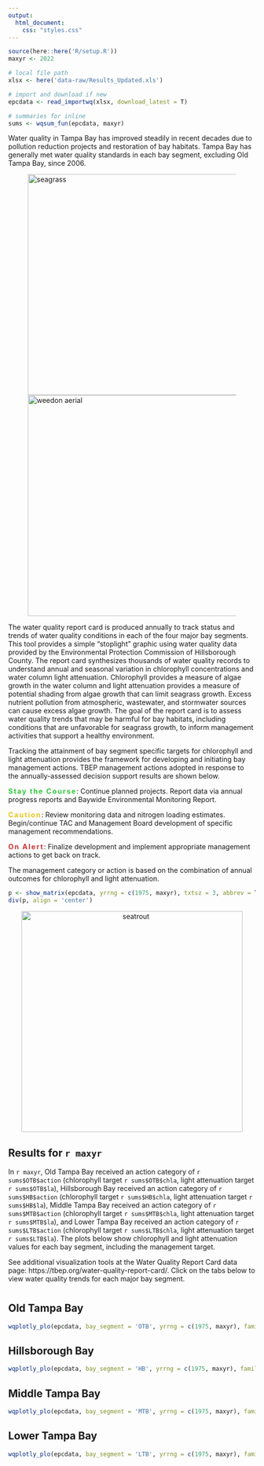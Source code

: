 ```yaml
---
output:
  html_document:
    css: "styles.css"
---
```


```r
source(here::here('R/setup.R'))
maxyr <- 2022

# local file path
xlsx <- here('data-raw/Results_Updated.xls')

# import and download if new
epcdata <- read_importwq(xlsx, download_latest = T)

# summaries for inline
sums <- wqsum_fun(epcdata, maxyr)
```

Water quality in Tampa Bay has improved steadily in recent decades due to pollution reduction projects and restoration of bay habitats. Tampa Bay has generally met water quality standards in each bay segment, excluding Old Tampa Bay, since 2006.

<div id="wrapper">
<figure>
<img alt="seagrass" src="img/seagrass.jpg" width="450"/>
<img alt="weedon aerial" src="img/weedon.jpg" width="450"/>
</figure>
</div>
<p></p>

The water quality report card is produced annually to track status and trends of water quality conditions in each of the four major bay segments.  This tool provides a simple "stoplight" graphic using water quality data provided by the Environmental Protection Commission of Hillsborough County.  The report card synthesizes thousands of water quality records to understand annual and seasonal variation in chlorophyll concentrations and water column light attenuation.  Chlorophyll provides a measure of algae growth in the water column and light attenuation provides a measure of potential shading from algae growth that can limit seagrass growth.  Excess nutrient pollution from atmospheric, wastewater, and stormwater sources can cause excess algae growth. The goal of the report card is to assess water quality trends that may be harmful for bay habitats, including conditions that are unfavorable for seagrass growth, to inform management activities that support a healthy environment.   

Tracking the attainment of bay segment specific targets for chlorophyll and light attenuation provides the framework for developing and initiating bay management actions. TBEP management actions adopted in response to the annually-assessed decision support results are shown below.

<span style="color:#2DC938; letter-spacing: 2px">__Stay the Course__</span>: Continue planned projects. Report data via annual progress reports and Baywide Environmental Monitoring Report. 

<span style="color:#E9C318; letter-spacing: 2px">__Caution__</span>: Review monitoring data and nitrogen loading estimates. Begin/continue TAC and Management Board development of specific management recommendations.

<span style="color:#CC3231; letter-spacing: 2px">__On Alert__</span>: Finalize development and implement appropriate management actions to get back on track.

The management category or action is based on the combination of annual outcomes for chlorophyll and light attenuation.   

```r
p <- show_matrix(epcdata, yrrng = c(1975, maxyr), txtsz = 3, abbrev = T, historic = T, family = fml, plotly = T, width = 300, height = 700) 
div(p, align = 'center')
```

<center><img alt="seatrout" src="img/WQ_Action.png" width="450"/></center>

## Results for `r maxyr`

In `r maxyr`, Old Tampa Bay received an action category of `r sums$OTB$action` (chlorophyll target `r sums$OTB$chla`, light attenuation target `r sums$OTB$la`), Hillsborough Bay received an action category of `r sums$HB$action` (chlorophyll target `r sums$HB$chla`, light attenuation target `r sums$HB$la`), Middle Tampa Bay received an action category of `r sums$MTB$action` (chlorophyll target `r sums$MTB$chla`, light attenuation target `r sums$MTB$la`), and Lower Tampa Bay received an action category of `r sums$LTB$action` (chlorophyll target `r sums$LTB$chla`, light attenuation target `r sums$LTB$la`). The plots below show chlorophyll and light attenuation values for each bay segment, including the management target.

See additional visualization tools at the Water Quality Report Card data page: https://tbep.org/water-quality-report-card/.  Click on the tabs below to view water quality trends for each major bay segment.

# {.tabset .tabset-pills}

## Old Tampa Bay

```r
wqplotly_plo(epcdata, bay_segment = 'OTB', yrrng = c(1975, maxyr), family = fml, width = 1000, height = 500)
```

## Hillsborough Bay

```r
wqplotly_plo(epcdata, bay_segment = 'HB', yrrng = c(1975, maxyr), family = fml, width = 1000, height = 500)
```

## Middle Tampa Bay

```r
wqplotly_plo(epcdata, bay_segment = 'MTB', yrrng = c(1975, maxyr), family = fml, width = 1000, height = 500)
```

## Lower Tampa Bay

```r
wqplotly_plo(epcdata, bay_segment = 'LTB', yrrng = c(1975, maxyr), family = fml, width = 1000, height = 500)
```

<script type="text/javascript" src="js/iframeResizer.contentWindow.min.js"></script>
